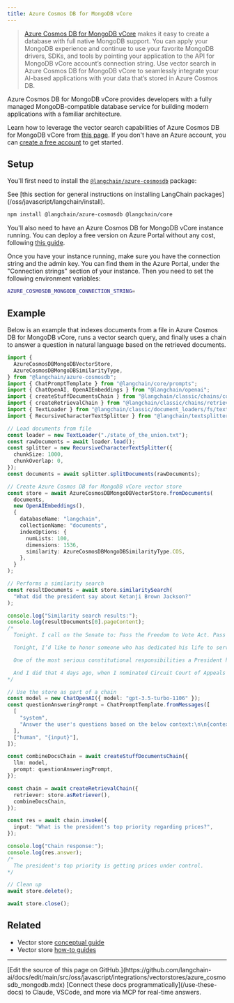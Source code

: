 ```yaml
---
title: Azure Cosmos DB for MongoDB vCore
---
```


> [Azure Cosmos DB for MongoDB vCore](https://learn.microsoft.com/azure/cosmos-db/mongodb/vcore/) makes it easy to create a database with full native MongoDB support. You can apply your MongoDB experience and continue to use your favorite MongoDB drivers, SDKs, and tools by pointing your application to the API for MongoDB vCore account’s connection string. Use vector search in Azure Cosmos DB for MongoDB vCore to seamlessly integrate your AI-based applications with your data that’s stored in Azure Cosmos DB.

Azure Cosmos DB for MongoDB vCore provides developers with a fully managed MongoDB-compatible database service for building modern applications with a familiar architecture.

Learn how to leverage the vector search capabilities of Azure Cosmos DB for MongoDB vCore from [this page](https://learn.microsoft.com/azure/cosmos-db/mongodb/vcore/vector-search). If you don't have an Azure account, you can [create a free account](https://azure.microsoft.com/free/) to get started.

## Setup

You'll first need to install the [`@langchain/azure-cosmosdb`](https://www.npmjs.com/package/@langchain/azure-cosmosdb) package:

<Tip>
See [this section for general instructions on installing LangChain packages](/oss/javascript/langchain/install).
</Tip>

```bash npm
npm install @langchain/azure-cosmosdb @langchain/core
```

You'll also need to have an Azure Cosmos DB for MongoDB vCore instance running. You can deploy a free version on Azure Portal without any cost, following [this guide](https://learn.microsoft.com/azure/cosmos-db/mongodb/vcore/quickstart-portal).

Once you have your instance running, make sure you have the connection string and the admin key. You can find them in the Azure Portal, under the "Connection strings" section of your instance. Then you need to set the following environment variables:

```bash .env vars
AZURE_COSMOSDB_MONGODB_CONNECTION_STRING=
```

## Example

Below is an example that indexes documents from a file in Azure Cosmos DB for MongoDB vCore, runs a vector search query, and finally uses a chain to answer a question in natural language
based on the retrieved documents.

```typescript
import {
  AzureCosmosDBMongoDBVectorStore,
  AzureCosmosDBMongoDBSimilarityType,
} from "@langchain/azure-cosmosdb";
import { ChatPromptTemplate } from "@langchain/core/prompts";
import { ChatOpenAI, OpenAIEmbeddings } from "@langchain/openai";
import { createStuffDocumentsChain } from "@langchain/classic/chains/combine_documents";
import { createRetrievalChain } from "@langchain/classic/chains/retrieval";
import { TextLoader } from "@langchain/classic/document_loaders/fs/text";
import { RecursiveCharacterTextSplitter } from "@langchain/textsplitters";

// Load documents from file
const loader = new TextLoader("./state_of_the_union.txt");
const rawDocuments = await loader.load();
const splitter = new RecursiveCharacterTextSplitter({
  chunkSize: 1000,
  chunkOverlap: 0,
});
const documents = await splitter.splitDocuments(rawDocuments);

// Create Azure Cosmos DB for MongoDB vCore vector store
const store = await AzureCosmosDBMongoDBVectorStore.fromDocuments(
  documents,
  new OpenAIEmbeddings(),
  {
    databaseName: "langchain",
    collectionName: "documents",
    indexOptions: {
      numLists: 100,
      dimensions: 1536,
      similarity: AzureCosmosDBMongoDBSimilarityType.COS,
    },
  }
);

// Performs a similarity search
const resultDocuments = await store.similaritySearch(
  "What did the president say about Ketanji Brown Jackson?"
);

console.log("Similarity search results:");
console.log(resultDocuments[0].pageContent);
/*
  Tonight. I call on the Senate to: Pass the Freedom to Vote Act. Pass the John Lewis Voting Rights Act. And while you’re at it, pass the Disclose Act so Americans can know who is funding our elections.

  Tonight, I’d like to honor someone who has dedicated his life to serve this country: Justice Stephen Breyer—an Army veteran, Constitutional scholar, and retiring Justice of the United States Supreme Court. Justice Breyer, thank you for your service.

  One of the most serious constitutional responsibilities a President has is nominating someone to serve on the United States Supreme Court.

  And I did that 4 days ago, when I nominated Circuit Court of Appeals Judge Ketanji Brown Jackson. One of our nation’s top legal minds, who will continue Justice Breyer’s legacy of excellence.
*/

// Use the store as part of a chain
const model = new ChatOpenAI({ model: "gpt-3.5-turbo-1106" });
const questionAnsweringPrompt = ChatPromptTemplate.fromMessages([
  [
    "system",
    "Answer the user's questions based on the below context:\n\n{context}",
  ],
  ["human", "{input}"],
]);

const combineDocsChain = await createStuffDocumentsChain({
  llm: model,
  prompt: questionAnsweringPrompt,
});

const chain = await createRetrievalChain({
  retriever: store.asRetriever(),
  combineDocsChain,
});

const res = await chain.invoke({
  input: "What is the president's top priority regarding prices?",
});

console.log("Chain response:");
console.log(res.answer);
/*
  The president's top priority is getting prices under control.
*/

// Clean up
await store.delete();

await store.close();
```

## Related

- Vector store [conceptual guide](/oss/javascript/integrations/vectorstores)
- Vector store [how-to guides](/oss/javascript/integrations/vectorstores)

---

<Callout icon="pen-to-square" iconType="regular">
    [Edit the source of this page on GitHub.](https://github.com/langchain-ai/docs/edit/main/src/oss/javascript/integrations/vectorstores/azure_cosmosdb_mongodb.mdx)
</Callout>
<Tip icon="terminal" iconType="regular">
    [Connect these docs programmatically](/use-these-docs) to Claude, VSCode, and more via MCP for    real-time answers.
</Tip>

